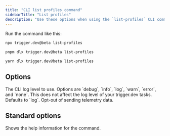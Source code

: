 ```yaml
---
title: "CLI list profiles command"
sidebarTitle: "List profiles"
description: "Use these options when using the `list-profiles` CLI command."
---
```


Run the command like this:

<CodeGroup>

```bash npm
npx trigger.dev@beta list-profiles
```

```bash pnpm
pnpm dlx trigger.dev@beta list-profiles
```

```bash yarn
yarn dlx trigger.dev@beta list-profiles
```

</CodeGroup>

## Options

<ParamField body="Log level" type="--log-level | -l">
  The CLI log level to use. Options are `debug`, `info`, `log`, `warn`, `error`, and `none`. This does not affect the log level of your trigger.dev tasks. Defaults to `log`.
</ParamField>

<ParamField body="Skip telemetry" type="--skip-telemetry">
  Opt-out of sending telemetry data.
</ParamField>


## Standard options

<ParamField body="Help" type="--help | -h">
  Shows the help information for the command.
</ParamField>